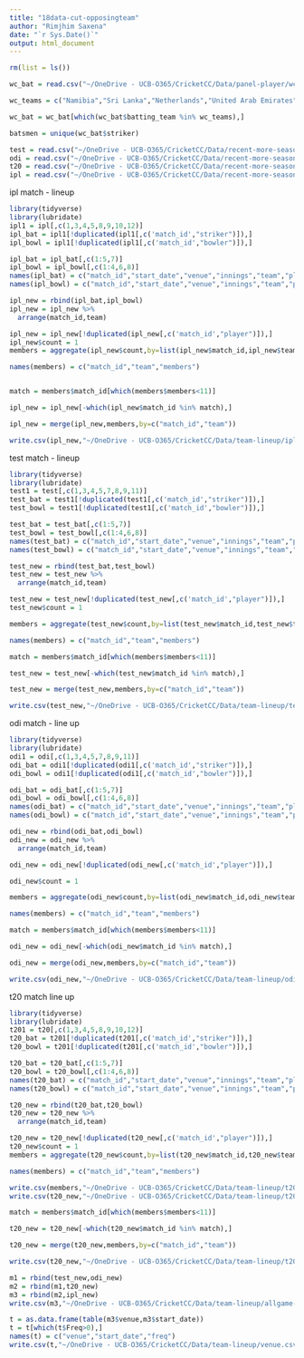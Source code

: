 ```yaml
---
title: "18data-cut-opposingteam"
author: "Rimjhim Saxena"
date: "`r Sys.Date()`"
output: html_document
---
```


```r
rm(list = ls())

wc_bat = read.csv("~/OneDrive - UCB-O365/CricketCC/Data/panel-player/wc_bat.csv")

wc_teams = c("Namibia","Sri Lanka","Netherlands","United Arab Emirates","Scotland","West Indies","Ireland","Zimbabwe","New Zealand","England","Australia","Afghanistan","India","Pakistan","South Africa","Bangladesh")

wc_bat = wc_bat[which(wc_bat$batting_team %in% wc_teams),]

batsmen = unique(wc_bat$striker)

```




```r
test = read.csv("~/OneDrive - UCB-O365/CricketCC/Data/recent-more-season/test.csv")
odi = read.csv("~/OneDrive - UCB-O365/CricketCC/Data/recent-more-season/odi.csv")
t20 = read.csv("~/OneDrive - UCB-O365/CricketCC/Data/recent-more-season/t20.csv")
ipl = read.csv("~/OneDrive - UCB-O365/CricketCC/Data/recent-more-season/ipl.csv")
```

ipl match - lineup 

```r
library(tidyverse)
library(lubridate)
ipl1 = ipl[,c(1,3,4,5,8,9,10,12)]
ipl_bat = ipl1[!duplicated(ipl1[,c('match_id',"striker")]),]
ipl_bowl = ipl1[!duplicated(ipl1[,c('match_id',"bowler")]),]

ipl_bat = ipl_bat[,c(1:5,7)]
ipl_bowl = ipl_bowl[,c(1:4,6,8)]
names(ipl_bat) = c("match_id","start_date","venue","innings","team","player")
names(ipl_bowl) = c("match_id","start_date","venue","innings","team","player")

ipl_new = rbind(ipl_bat,ipl_bowl)
ipl_new = ipl_new %>% 
  arrange(match_id,team)

ipl_new = ipl_new[!duplicated(ipl_new[,c('match_id',"player")]),]
ipl_new$count = 1
members = aggregate(ipl_new$count,by=list(ipl_new$match_id,ipl_new$team),sum,na.rm = T)

names(members) = c("match_id","team","members")


match = members$match_id[which(members$members<11)]

ipl_new = ipl_new[-which(ipl_new$match_id %in% match),]

ipl_new = merge(ipl_new,members,by=c("match_id","team"))

write.csv(ipl_new,"~/OneDrive - UCB-O365/CricketCC/Data/team-lineup/ipl.csv",row.names = F)
```

test match - lineup 

```r
library(tidyverse)
library(lubridate)
test1 = test[,c(1,3,4,5,7,8,9,11)]
test_bat = test1[!duplicated(test1[,c('match_id',"striker")]),]
test_bowl = test1[!duplicated(test1[,c('match_id',"bowler")]),]

test_bat = test_bat[,c(1:5,7)]
test_bowl = test_bowl[,c(1:4,6,8)]
names(test_bat) = c("match_id","start_date","venue","innings","team","player")
names(test_bowl) = c("match_id","start_date","venue","innings","team","player")

test_new = rbind(test_bat,test_bowl)
test_new = test_new %>% 
  arrange(match_id,team)

test_new = test_new[!duplicated(test_new[,c('match_id',"player")]),]
test_new$count = 1

members = aggregate(test_new$count,by=list(test_new$match_id,test_new$team),sum,na.rm = T)

names(members) = c("match_id","team","members")

match = members$match_id[which(members$members<11)]

test_new = test_new[-which(test_new$match_id %in% match),]

test_new = merge(test_new,members,by=c("match_id","team"))

write.csv(test_new,"~/OneDrive - UCB-O365/CricketCC/Data/team-lineup/test.csv",row.names = F)
````

odi match - line up

```r
library(tidyverse)
library(lubridate)
odi1 = odi[,c(1,3,4,5,7,8,9,11)]
odi_bat = odi1[!duplicated(odi1[,c('match_id',"striker")]),]
odi_bowl = odi1[!duplicated(odi1[,c('match_id',"bowler")]),]

odi_bat = odi_bat[,c(1:5,7)]
odi_bowl = odi_bowl[,c(1:4,6,8)]
names(odi_bat) = c("match_id","start_date","venue","innings","team","player")
names(odi_bowl) = c("match_id","start_date","venue","innings","team","player")

odi_new = rbind(odi_bat,odi_bowl)
odi_new = odi_new %>% 
  arrange(match_id,team)

odi_new = odi_new[!duplicated(odi_new[,c('match_id',"player")]),]

odi_new$count = 1

members = aggregate(odi_new$count,by=list(odi_new$match_id,odi_new$team),sum,na.rm = T)

names(members) = c("match_id","team","members")

match = members$match_id[which(members$members<11)]

odi_new = odi_new[-which(odi_new$match_id %in% match),]

odi_new = merge(odi_new,members,by=c("match_id","team"))

write.csv(odi_new,"~/OneDrive - UCB-O365/CricketCC/Data/team-lineup/odi.csv",row.names = F)
````

t20 match line up


```r
library(tidyverse)
library(lubridate)
t201 = t20[,c(1,3,4,5,8,9,10,12)]
t20_bat = t201[!duplicated(t201[,c('match_id',"striker")]),]
t20_bowl = t201[!duplicated(t201[,c('match_id',"bowler")]),]

t20_bat = t20_bat[,c(1:5,7)]
t20_bowl = t20_bowl[,c(1:4,6,8)]
names(t20_bat) = c("match_id","start_date","venue","innings","team","player")
names(t20_bowl) = c("match_id","start_date","venue","innings","team","player")

t20_new = rbind(t20_bat,t20_bowl)
t20_new = t20_new %>% 
  arrange(match_id,team)

t20_new = t20_new[!duplicated(t20_new[,c('match_id',"player")]),]
t20_new$count = 1
members = aggregate(t20_new$count,by=list(t20_new$match_id,t20_new$team),sum,na.rm = T)

names(members) = c("match_id","team","members")

write.csv(members,"~/OneDrive - UCB-O365/CricketCC/Data/team-lineup/t20_flagcheck.csv",row.names = F)
write.csv(t20_new,"~/OneDrive - UCB-O365/CricketCC/Data/team-lineup/t20_wo_check.csv",row.names = F)

match = members$match_id[which(members$members<11)]

t20_new = t20_new[-which(t20_new$match_id %in% match),]

t20_new = merge(t20_new,members,by=c("match_id","team"))

write.csv(t20_new,"~/OneDrive - UCB-O365/CricketCC/Data/team-lineup/t20.csv",row.names = F)
```


```r
m1 = rbind(test_new,odi_new)
m2 = rbind(m1,t20_new)
m3 = rbind(m2,ipl_new)
write.csv(m3,"~/OneDrive - UCB-O365/CricketCC/Data/team-lineup/allgame-lineup.csv",row.names = F)
```


```r
t = as.data.frame(table(m3$venue,m3$start_date))
t = t[which(t$Freq>0),]
names(t) = c("venue","start_date","freq")
write.csv(t,"~/OneDrive - UCB-O365/CricketCC/Data/team-lineup/venue.csv",row.names = F)
```